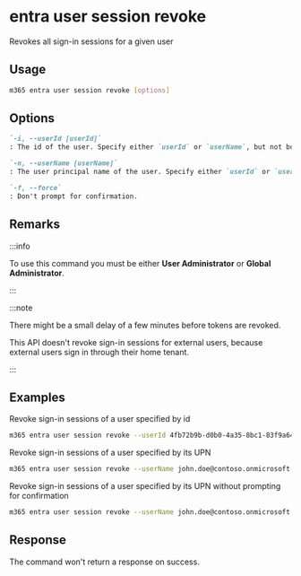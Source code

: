 
# entra user session revoke

Revokes all sign-in sessions for a given user

## Usage

```sh
m365 entra user session revoke [options]
```

## Options
```md definition-list
`-i, --userId [userId]`
: The id of the user. Specify either `userId` or `userName`, but not both.

`-n, --userName [userName]`
: The user principal name of the user. Specify either `userId` or `userName`, but not both.

`-f, --force`
: Don't prompt for confirmation.
```

<Global />

## Remarks

:::info

To use this command you must be either **User Administrator** or **Global Administrator**.

:::

:::note

There might be a small delay of a few minutes before tokens are revoked.

This API doesn't revoke sign-in sessions for external users, because external users sign in through their home tenant.

:::

## Examples

Revoke sign-in sessions of a user specified by id

```sh
m365 entra user session revoke --userId 4fb72b9b-d0b0-4a35-8bc1-83f9a6488c48
```

Revoke sign-in sessions of a user specified by its UPN

```sh
m365 entra user session revoke --userName john.doe@contoso.onmicrosoft.com
```

Revoke sign-in sessions of a user specified by its UPN without prompting for confirmation

```sh
m365 entra user session revoke --userName john.doe@contoso.onmicrosoft.com --force
```

## Response

The command won't return a response on success.
